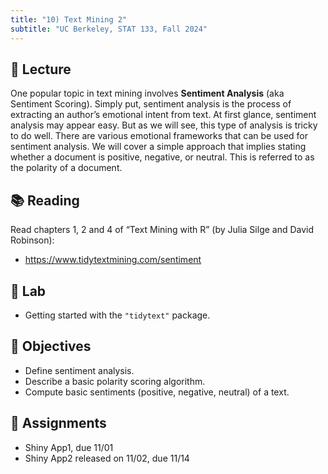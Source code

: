 ```yaml
---
title: "10) Text Mining 2"
subtitle: "UC Berkeley, STAT 133, Fall 2024"
---
```



## 📖 Lecture

One popular topic in text mining involves __Sentiment Analysis__ (aka Sentiment Scoring).
Simply put, sentiment analysis is the process of extracting an author's emotional intent from text. At first glance, sentiment analysis may appear easy. But as we will see, this type of analysis is tricky to do well. There are various emotional frameworks that can be used for sentiment analysis. We will cover a simple approach that implies stating whether a document is positive, negative, or neutral. This is referred to as the polarity of a document.



## 📚 Reading

Read chapters 1, 2 and 4 of "Text Mining with R" (by Julia Silge and David Robinson):

- <a href="https://www.tidytextmining.com/sentiment" target="_blank">https://www.tidytextmining.com/sentiment</a>



## 🔬 Lab

- Getting started with the `"tidytext"` package.



## 🎯 Objectives

- Define sentiment analysis.
- Describe a basic polarity scoring algorithm.
- Compute basic sentiments (positive, negative, neutral) of a text.



## 🔔 Assignments

- Shiny App1, due 11/01
- Shiny App2 released on 11/02, due 11/14